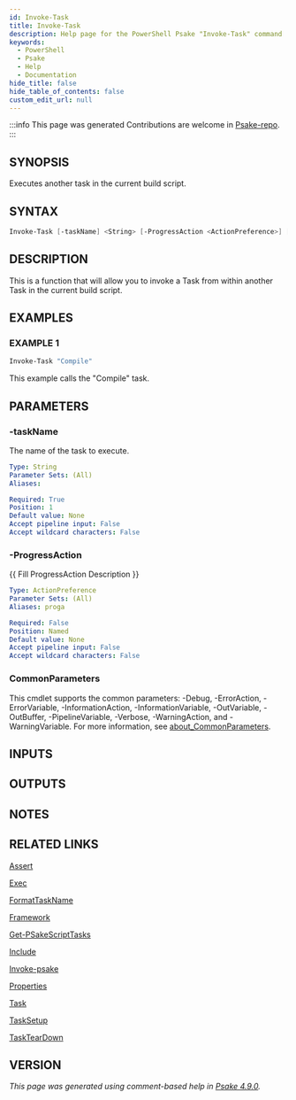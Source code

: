 ```yaml
---
id: Invoke-Task
title: Invoke-Task
description: Help page for the PowerShell Psake "Invoke-Task" command
keywords:
  - PowerShell
  - Psake
  - Help
  - Documentation
hide_title: false
hide_table_of_contents: false
custom_edit_url: null
---
```


:::info This page was generated
Contributions are welcome in [Psake-repo](https://github.com/psake/psake).
:::

## SYNOPSIS

Executes another task in the current build script.

## SYNTAX

```powershell
Invoke-Task [-taskName] <String> [-ProgressAction <ActionPreference>] [<CommonParameters>]
```

## DESCRIPTION

This is a function that will allow you to invoke a Task from within another Task in the current build script.

## EXAMPLES

### EXAMPLE 1

```powershell
Invoke-Task "Compile"
```

This example calls the "Compile" task.

## PARAMETERS

### -taskName

The name of the task to execute.

```yaml
Type: String
Parameter Sets: (All)
Aliases:

Required: True
Position: 1
Default value: None
Accept pipeline input: False
Accept wildcard characters: False
```

### -ProgressAction

\{\{ Fill ProgressAction Description \}\}

```yaml
Type: ActionPreference
Parameter Sets: (All)
Aliases: proga

Required: False
Position: Named
Default value: None
Accept pipeline input: False
Accept wildcard characters: False
```

### CommonParameters

This cmdlet supports the common parameters: -Debug, -ErrorAction, -ErrorVariable, -InformationAction, -InformationVariable, -OutVariable, -OutBuffer, -PipelineVariable, -Verbose, -WarningAction, and -WarningVariable. For more information, see [about_CommonParameters](http://go.microsoft.com/fwlink/?LinkID=113216).

## INPUTS

## OUTPUTS

## NOTES

## RELATED LINKS

[Assert](Assert.mdx)

[Exec](Exec.mdx)

[FormatTaskName](FormatTaskName.mdx)

[Framework](Framework.mdx)

[Get-PSakeScriptTasks](Get-PSakeScriptTasks.mdx)

[Include](Include.mdx)

[Invoke-psake](Invoke-psake.mdx)

[Properties](Properties.mdx)

[Task](Task.mdx)

[TaskSetup](TaskSetup.mdx)

[TaskTearDown](TaskTearDown.mdx)

## VERSION

*This page was generated using comment-based help in [Psake 4.9.0](https://github.com/psake/psake).*
